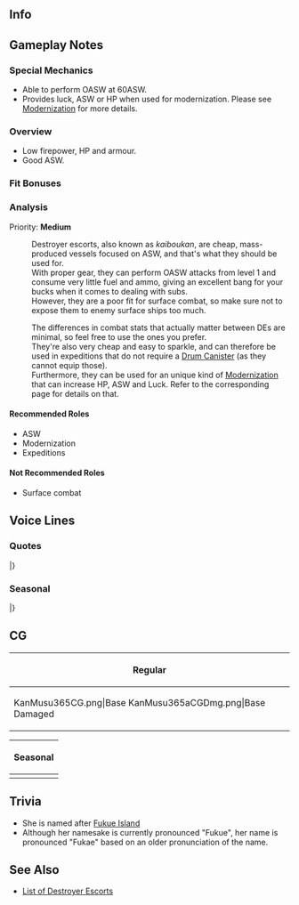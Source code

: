 ==Info==
{{KanmusuInfo|ID=365}}
{{KanmusuInfo|ID=365a}}

==Gameplay Notes==
===Special Mechanics===
* Able to perform OASW at 60ASW.
* Provides luck, ASW or HP when used for modernization. Please see [[Modernization]] for more details.

===Overview===
* Low firepower, HP and armour.
* Good ASW.

===Fit Bonuses===
{{:{{BASEPAGENAME}}/Equipment Bonuses}}
{{clear}}

===Analysis===
Priority: '''Medium'''

:Destroyer escorts, also known as ''kaiboukan'', are cheap, mass-produced vessels focused on ASW, and that's what they should be used for.
:With proper gear, they can perform OASW attacks from level 1 and consume very little fuel and ammo, giving an excellent bang for your bucks when it comes to dealing with subs.
:However, they are a poor fit for surface combat, so make sure not to expose them to enemy surface ships too much.

:The differences in combat stats that actually matter between DEs are minimal, so feel free to use the ones you prefer.
:They're also very cheap and easy to sparkle, and can therefore be used in expeditions that do not require a [[Drum Canister]] (as they cannot equip those).
:Furthermore, they can be used for an unique kind of [[Modernization]] that can increase HP, ASW and Luck. Refer to the corresponding page for details on that.


====Recommended Roles====
* ASW
* Modernization
* Expeditions

====Not Recommended Roles====
* Surface combat

==Voice Lines==
===Quotes===
{{ShipquoteHeader}}
{{ShipquoteKai
|scenario = Introduction
|origin = 択捉型海防艦、福江、着任。司令、あたしは負けないから。負けるもんか。
|translation = One of the Etorofu-class coastal defense ships, Fukae, arriving on station. I won't lose, Commander. I won't.
|audio = Fukae-Intro.mp3
}}
{{ShipquoteKai
|scenario = Introduction
|kai = yes
|origin = 択捉型海防艦、福江、今日も配置についてる。司令、あたし負けないよ。うん、負けるもんか。
|translation = One of the Etorofu-class coastal defense ships, Fukae, reporting for duty again today. I won't lose, Commander. Yep, I won't.
|audio = FukaeKai-Intro.mp3
}}
{{ShipquoteKai
|scenario = Library
|origin = 択捉型海防艦、福江だ。横須賀の近く、浦賀生まれだ。配備についた頃は、戦局はそうとうに傾いたいたが…できること、できる限り頑張った。戦いの終わった後、もうひと踏ん張りした。もっと、もっと働きかったな。司令、よろしく頼む。
|translation = I'm the Etorofu-class coastal defense ship, Fukae. I was born near Yokosuka in Uraga. The tide of war was already turning when I entered service... but I did my best at whatever I could do. After the war, I was assigned elsewhere.<ref>She was given to the UK as a prize ship.</ref> I wanted to do even more work. I'm counting on you, Commander.
|audio = Fukae-Library.mp3
}}
{{ShipquoteKai
|scenario = Secretary 1
|origin = 福江、読んだ？配置に付いてるから。
|translation = Did you call me? Reporting as requested.
|audio = Fukae-Sec1.mp3
}}
{{ShipquoteKai
|scenario = Secretary 1
|kai = yes
|origin = 福江、読んだ？うん、ここにいるから。任せて。
|translation = Did you call me? Yup, I'm here. Leave it to me.
|audio = FukaeKai-Sec1.mp3
}}
{{ShipquoteKai
|scenario = Secretary 2
|origin = 負けないよ。負けるもんか。
|translation = I won't lose. I won't.
|audio = Fukae-Sec2.mp3
}}
{{ShipquoteKai
|scenario = Secretary 2
|kai = yes
|origin = あたし負けないよ。負けるもんか。
|translation = I won't lose. I won't.
|audio = FukaeKai-Sec2.mp3
}}
{{ShipquoteKai
|scenario = Secretary 3
|origin = ふわ…青函連絡船が…大湊のみんなが…うわぁ…夢か…今度はやらせない。静かな海を静かなままで今度は…
|translation = Whoa... The Seikan Ferry is... Everyone in Oominato is... Aaah... It's just a dream... I won't let them down this time. This time I'll make these seas peaceful...<ref>She was reassigned to [https://en.wikipedia.org/wiki/%C5%8Cminato_Guard_District Oominato] in 1944. Part of her duties was escorting the Seikan Ferry between Oominato and Oomori.</ref>
|audio = Fukae-Sec3.mp3
}}
{{ShipquoteKai
|scenario = Secretary Idle
|origin = 八戸を心配だ。稲木、あとを頼むだぞ。船を、街を、人を、守るんだ。頼む。
|translation = I'm worried about Hachinohe<ref>Referring to [https://en.wikipedia.org/wiki/Hachinohe,_Aomori Hachinohe] where she was damaged by Task Force 38 shortly before the war ended.</ref>. I'm leaving the rest to you, Inagi<ref>Referring to the [https://en.wikipedia.org/wiki/Ukuru-class_escort_ship Ukuru-class Inagi].</ref>. Protect the ships; the city; and the people. Please.
|audio = Fukae-Idle.mp3
}}
{{ShipquoteKai
|scenario = Secretary (Married)
|origin = いいのか、司令？こんなところで油を売ってて。まあ、売るほど油など残ってないか。何？今備蓄はしっかりあるだと？
|translation = Is this alright, Commander? Selling oil here. Well, we'll be left with nothing if you sell it all. What? You kept a stockpile?<ref>She's making a joke with the phrase "油を売る" which means "to laze about". She's chiding the commander for being lazy.</ref>
|audio = Fukae-SecMarried.mp3
}}
{{ShipquoteKai
|scenario = Wedding
|origin = どうした？福江の装備になにか問題を見つけたか？そうでわないのか。そうか。疲れてるだな、司令も。いいよ、この膝を貸そう。少し小さいが、暫し休んでくれ。あぁ。
|translation = What's wrong? Did you spot a problem with my equipment? So you didn't. I see. You must be tired, Commander. Fine then, I'll lend you my lap. It's a bit small but take a shot rest. Yeah.
|audio = Fukae-Wedding.mp3
}}
{{ShipquoteKai
|scenario = Player's Score
|origin = あぁ、情報か？待ってろう、あたしが…うぅ…と…届かない…
|translation = Ah, information? Wait a minute, I'll... Ugh... I... I can't reach it...
|audio = Fukae-PlayerScore.mp3
}}
{{ShipquoteKai
|scenario = Joining the Fleet
|origin = 第二海上護衛隊、福江、出撃する！守ってみる。
|translation = 2nd Surface Escort Division, Fukae, sortieing! I'll protect everyone.
|audio = Fukae-JoinFleet.mp3
}}
{{ShipquoteKai
|scenario = Joining the Fleet
|kai = yes
|origin = 大湊警備府所属、第百四戦隊、出撃する！守るから、必ず。
|translation = Assigned to Oominato Guard District, 104th Squadron, sortieing! I'll definitely protect everyone. 
|audio = FukaeKai-JoinFleet.mp3
}}
{{ShipquoteKai
|scenario = Equipment 1
|origin = いいな、これなら。
|translation = This is nice.
|audio = Fukae-Equip1.mp3
}}
{{ShipquoteKai
|scenario = Equipment 2
|origin = よし、これでやらせはしない。また出る！
|translation = Alright, I'll get them with this. I'm heading out again!
|audio = Fukae-Equip2.mp3
}}
{{ShipquoteKai
|scenario = Equipment 3
|origin = いいかもな。行けそうだ。
|translation = I think this will do. It should work.
|audio = Fukae-Equip3.mp3
}}
{{ShipquoteKai
|scenario = Supply
|origin = 補給助かる。また出るから、待ってて。
|translation = The resupply helps. I'm heading out again so wait for me.
|audio = Fukae-Supply.mp3
}}
{{ShipquoteKai
|scenario = Docking (Minor Damage)
|origin = いかん、やられた！ 直すから、待て。
|translation = Oh no, they got me. I'll get fixed so just wait.
|audio = Fukae-DockMinor.mp3
}}
{{ShipquoteKai
|scenario = Docking (Major Damage)
|origin = うー、いや、我慢はしていない。痛い。……しっかり直してまた出るから、待ってて。
|translation = Urggh... No, I'm not holding it in. Ouch... I'll get fixed out properly and head back out so just wait.
|audio = Fukae-DockMajor.mp3
}}
{{ShipquoteKai
|scenario = Construction
|origin = 新しい船が就役するぞ。
|translation = A new ship has been commissioned. 
|audio = Fukae-Construction.mp3
}}
{{ShipquoteKai
|scenario = Returning from Sortie
|origin = 艦隊、無事母港に帰投した。良かったよ。
|translation = The fleet has safely returned to port. Thank goodness.
|audio = Fukae-SortieReturn.mp3
}}
{{ShipquoteKai
|scenario = Starting a Sortie
|origin = 海防艦、福江、抜錨するぞ！
|translation = Coastal defense ship, Fukae, setting sail!
|audio = Fukae-Sortie.mp3
}}
{{ShipquoteKai
|scenario = Starting a Battle
|origin = 敵か。仕方ない。迎撃する。
|translation = The enemy. No choice then. We'll intercept.
|audio = Fukae-BattleStart.mp3
}}
{{ShipquoteKai
|scenario = Attack
|origin = 打ち方、はじめ。
|translation = Open fire.
|audio = Fukae-Attack.mp3
}}
{{ShipquoteKai
|scenario = Night Battle Attack 
|origin = 敵を近づけさせるな！ってぃ！
|translation = Don't let the enemies close! Fire!
|audio = Fukae-NightAtk.mp3
}}
{{ShipquoteKai
|scenario = Night Battle
|origin = 夜か。得意ではない。でも、やってみる。
|translation = It's night. It's not one of my strengths. But, I'll give it a shot.
|audio = Fukae-NightBattle.mp3
}}
{{ShipquoteKai
|scenario = MVP
|origin = そうか、この福江が…えへぇ、もっと働ける…もっと守れるはず…あたしはまだ…
|translation = I see, I'm... Ehe, I feel like I can do more... and protect more... I still haven't...
|audio = Fukae-MVP.mp3
}}
{{ShipquoteKai
|scenario = MVP
|kai = yes
|origin = そう、このあたしか…でもまだよ。あたしはもっと働ける、もっと守れるはず。私は、まだ…まだ…
|translation = I see, I'm... But it's still not enough. I feel like can do more and protect more. I still... still haven't...
|audio = FukaeKai-MVP.mp3
}}
{{ShipquoteKai
|scenario = Minor Damage 1
|origin = ぐあぁ！ちぃ！
|translation = Gaaaah! Tch!
|audio = Fukae-MinorDmg1.mp3
}}
{{ShipquoteKai
|scenario = Minor Damage 2
|origin = やぁ！ちぃ！こんなは…いたくは…ない！
|translation = Aaah! Tch! This... doesn't... hurt at all!
|audio = Fukae-MinorDmg2.mp3
}}
{{ShipquoteKai
|scenario = Major Damage
|origin = 福江は負けない！負けるはずない！まだ、これから…！
|translation = I won't lose! There's no way I can! I still haven't...!
|audio = Fukae-MajorDmg.mp3
}}
{{ShipquoteKai
|scenario = Sunk
|origin = これが…海の中への…海の底への…死…か。そうか…これ…が…
|translation = So this... is sinking... under the sea... to the bottom... I see... this... is...
|audio = Fukae-Sunk.mp3
}}
|} <references/>

{{clear}}

===Seasonal===
{{SeasonalHeaderOld}}
{{SeasonalQuote
|scenario = [[Seasonal/Rainy_Season_2018|Rainy Season 2018]]
|origin = あぁ、雨か…最近はよく降るな。占守すっす、それはなんだ？てるてる坊主ではないよな。新しい何かの欺瞞装置と言うわけか？違うのか？えへ、怒るな。
|translation =	Ah, it’s raining… It’s been pouring recently. What is that, Shimushusussu? It’s not a teruteru bouzu. Is it some sort of new decoy? It’s not? Eh, don’t get mad.
|audio = Fukae_Rainy_Season_2018_Sec1.mp3
|notes = 
}}
{{SeasonalQuote
|scenario = [[Seasonal/Summer_2018|Summer 2018]]
|origin = 択捉姉さん、対馬姉さんがちょっと…なんだ…その…えぇ、いいのか？本当に？…ここではそうなのか？
|translation =	Etorofu-neesan, Tsushima-neesan is being a bit... well... you know... Eh, it's fine? Really? ...Is that how things are here?
|audio = Fukae_Summer_2018_Sec1.mp3
|notes = 
}}
{{SeasonalQuote
|scenario = [[Seasonal/Saury_2018|Saury 2018]]
|origin = 	秋刀魚漁支援か？任せてくれ。大湊、そして北の海は、あたしのベースだからね。頑張るよ。まずは、灯だ！
|translation =	Saury fishing support? Leave it to me. After all, Oominato and the northen seas is my base. I'll work hard. First I'll need, a light!
|audio = Fukae_Sec1_Saury_2018.mp3
|notes = 
}}
{{SeasonalQuote
|scenario = [[Seasonal/Late_Autumn_2018|Late Autumn 2018]]
|origin = この雰囲気いいな。択捉姉さん、あたしも本当はこういうは嫌いじゃないんだ。いいな、祭りわ。
|translation =	This atmosphere is good. To tell the truth, I don't mind these occasions, Etorofu-neesan. This festival is nice.
|audio = Fukae_Late_Autumn_2018_Sec1.mp3
|notes = 
}}
{{SeasonalQuote
|scenario = [[Seasonal/Christmas_2018|Christmas 2018]]
|origin = んー、クリスマスっていうお祭りか？きれいね。占守しゅしゅ、あれはなに？…んー。
|translation =	Hmm, so this thing called "Christmas" is a festival? It's pretty. Shimushushushu, what's that? ...I see.
|audio = Fukae_Christmas_2018_Sec1.mp3
|notes = 
}}
{{SeasonalQuote
|scenario = [[Seasonal/New_Year_2019|New Years 2019]]
|origin = 司令、大湊のみんな、新年あけましておめでとう。今年もよろしく頼む。守っていこう。うん。
|translation =	Commander, and everyone from Oominato, Happy New Year. I'm counting on you this year too. I'll keep protecting everyone. Yep.
|audio = Fukae_New_Year_2019_Sec1.mp3
|notes = 
}}
{{SeasonalQuote
|scenario = [[Seasonal/Valentine%27s_Day_2019|Valentine's Day 2019]]
|origin = 司令、どうも慣例みたいだ。これを上げる。うん、そうだ。あぁ、あんまり甘くないよ。ごめん。
|translation =	Commander, I guess this is customary. This is for you. Yup, that's right. Ah, it's not very sweet. Sorry.
|audio = Fukae_Valentines_2019_Sec1.mp3
|notes = 
}}
{{SeasonalQuote
|scenario = [[Seasonal/White_Day_2019|White Day 2019]]
|origin = これを、お返しに？このご時世にすまない。ありがとう、司令。あたしも、ちょっと、嬉しい。
|translation =	Is this a return gift? Even in times like these. Thank you, Commander. I'm kinda happy.
|audio = Fukae_White_Day_2019_Sec1.mp3
|notes = 
}}
{{SeasonalQuote
|scenario = [[Seasonal/Coming_of_Spring_2019|Coming of Spring 2019]]
|origin = 春か？いい季節だ。桜もきれいだな…択捉型で花見か？いいな。あたしも行くよ！あぁ！
|translation =	Is it spring? It's a nice season. The sakura are beautiful... Are the Etorofu-class having a cherry blossom viewing? Great. I want to come too! Ah!
|audio = Fukae_Spring_2019_Sec1.mp3
|notes = 
}}
{{SeasonalQuote
|scenario = [[Seasonal/Seventh_Anniversary|7th Anniversary]]
|origin = 艦隊は七周年を迎えたのか？司令、おめでとう。祝い事はいいものだ。来年も迎えたいものだ。あ！
|translation =	The fleet's 7th Anniversary is here? Commander, congratulations. Celebreations are nice. We'll do this again next year. Yup!
|audio = Fukae_7th_Anniversary_Secretary_2.mp3
|notes = Secretary 2
}}
|}<references/>

{{clear}}

==CG==
{| class="mw-collapsible mw-collapsed wikitable" style="width: 100%;"
!Regular
|-
|<gallery>
KanMusu365CG.png|Base
KanMusu365aCGDmg.png|Base Damaged
</gallery>
|}

{| class="mw-collapsible mw-collapsed wikitable" style="width: 100%;"
!Seasonal
|-
|<gallery>
Fukae_Rainy_Season_2018.png|[[Seasonal/Rainy_Season_2018|Rainy Season 2018]]
Fukae_Rainy_Season_2018_dmg.png|[[Seasonal/Rainy_Season_2018|Rainy Season 2018 Damaged]]
KanMusu365Saury.png|[[Seasonal/Saury_2018|Saury Festival 2018]]
KanMusu365SauryDmg.png||[[Seasonal/Saury_2018|Saury Festival 2018 Damaged]]
KanMusu365Christmas.png|[[Seasonal/Christmas_2018|Christmas 2018]]
KanMusu365ChristmasDmg.png|[[Seasonal/Christmas_2018|Christmas 2018 Damaged]]
KanMusu565Hinamatsuri2019.png|[[Seasonal/Hinamatsuri_2019|Hinamatsuri 2019]]
KanMusu565Hinamatsuri2019Dmg.png|[[Seasonal/Hinamatsuri_2019|Hinamatsuri 2019 Damaged]]
365_Ship_Fukae_Valentines_2020.png|[[Seasonal/Valentine%27s_Day_2020|Valentine's Day 2020]]
365_Ship_Fukae_Valentines_2020_Damaged.png|[[Seasonal/Valentine%27s_Day_2020|Valentine's Day 2020 Damaged]]
</gallery>
|}

==Trivia==
*She is named after [https://en.wikipedia.org/wiki/Fukue_Island Fukue Island]
*Although her namesake is currently pronounced "Fukue", her name is pronounced "Fukae" based on an older pronunciation of the name.

==See Also==
* [[Destroyer Escorts|List of Destroyer Escorts]]
{{Shiplist}}